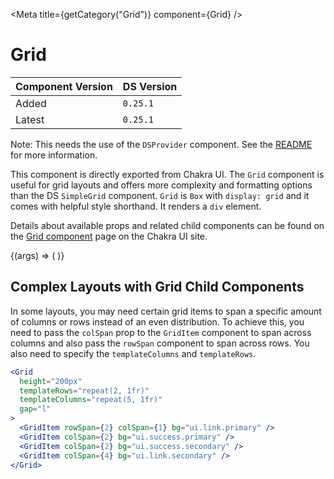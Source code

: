 
<Meta title={getCategory("Grid")} component={Grid} />

# Grid

| Component Version | DS Version |
| ----------------- | ---------- |
| Added             | `0.25.1`   |
| Latest            | `0.25.1`   |

Note: This needs the use of the `DSProvider` component. See the
[README](https://nypl.github.io/nypl-design-system/storybook-static/?path=/story/chakra-ui--page#dsprovider)
for more information.

This component is directly exported from Chakra UI. The `Grid` component is
useful for grid layouts and offers more complexity and formatting options than
the DS `SimpleGrid` component. `Grid` is `Box` with `display: grid` and it comes
with helpful style shorthand. It renders a `div` element.

Details about available props and related child components can be found on the
[Grid component](https://chakra-ui.com/docs/layout/grid) page on the Chakra UI site.

<Canvas>
  <Story
    name="Grid"
    args={{
      templateColumns: "repeat(5, 1fr)",
      gap: "l",
    }}
  >
    {(args) => (
      <Grid {...args}>
        <Box w="100%" h="20" bg="brand.primary" />
        <Box w="100%" h="20" bg="brand.secondary" />
        <Box w="100%" h="20" bg="brand.primary" />
        <Box w="100%" h="20" bg="brand.secondary" />
        <Box w="100%" h="20" bg="brand.primary" />
        <Box w="100%" h="20" bg="brand.secondary" />
        <Box w="100%" h="20" bg="brand.primary" />
        <Box w="100%" h="20" bg="brand.secondary" />
        <Box w="100%" h="20" bg="brand.primary" />
        <Box w="100%" h="20" bg="brand.secondary" />
      </Grid>
    )}
  </Story>
</Canvas>

## Complex Layouts with Grid Child Components

In some layouts, you may need certain grid items to span a specific amount of
columns or rows instead of an even distribution. To achieve this, you need to
pass the `colSpan` prop to the `GridItem` component to span across columns and
also pass the `rowSpan` component to span across rows. You also need to specify
the `templateColumns` and `templateRows`.

<Canvas>
  <DSProvider>
    <Grid
      height="200px"
      templateRows="repeat(2, 1fr)"
      templateColumns="repeat(5, 1fr)"
      gap="l"
    >
      <GridItem rowSpan={2} colSpan={1} bg="ui.link.primary" />
      <GridItem colSpan={2} bg="ui.success.primary" />
      <GridItem colSpan={2} bg="ui.success.secondary" />
      <GridItem colSpan={4} bg="ui.link.secondary" />
    </Grid>
  </DSProvider>
</Canvas>

```jsx
<Grid
  height="200px"
  templateRows="repeat(2, 1fr)"
  templateColumns="repeat(5, 1fr)"
  gap="l"
>
  <GridItem rowSpan={2} colSpan={1} bg="ui.link.primary" />
  <GridItem colSpan={2} bg="ui.success.primary" />
  <GridItem colSpan={2} bg="ui.success.secondary" />
  <GridItem colSpan={4} bg="ui.link.secondary" />
</Grid>
```

